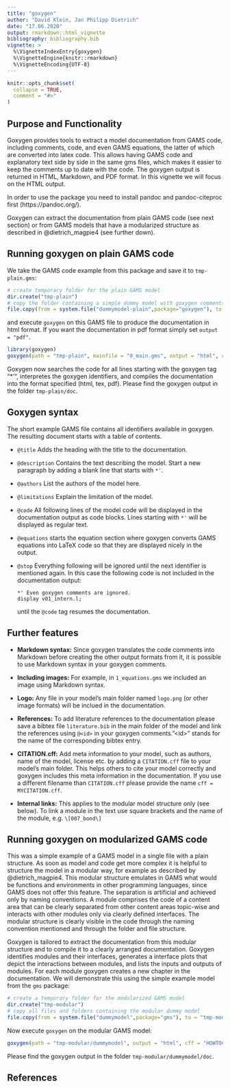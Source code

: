 ```yaml
---
title: "goxygen"
author: "David Klein, Jan Philipp Dietrich"
date: "17.06.2020"
output: rmarkdown::html_vignette
bibliography: bibliography.bib
vignette: >
  %\VignetteIndexEntry{goxygen}
  %\VignetteEngine{knitr::rmarkdown}
  %\VignetteEncoding{UTF-8}
---
```


```r
knitr::opts_chunk$set(
  collapse = TRUE,
  comment = "#>"
)
```

## Purpose and Functionality

Goxygen provides tools to extract a model documentation from GAMS code, including comments, code, and even GAMS equations, the latter of which are converted into latex code. This allows having GAMS code and explanatory text side by side in the same gms files, which makes it easier to keep the comments up to date with the code. The goxygen output is returned in HTML, Markdown, and PDF format. In this vignette we will focus on the HTML output.

In order to use the package you need to install pandoc and pandoc-citeproc first (https://pandoc.org/).

Goxygen can extract the documentation from plain GAMS code (see next section) or from GAMS models that have a modularized structure as described in @dietrich_magpie4 (see further down).

## Running goxygen on plain GAMS code

We take the GAMS code example from this package and save it to `tmp-plain.gms`:

```r
# create temporary folder for the plain GAMS model
dir.create("tmp-plain")
# copy the folder containing a simple dummy model with goxygen comments 
file.copy(from = system.file("dummymodel-plain",package="goxygen"), to = "tmp-plain", recursive = TRUE)
```

and execute `goxygen` on this GAMS file to produce the documentation in html format. If you want the documentation in pdf format simply set `output = "pdf"`.

```r
library(goxygen)
goxygen(path = "tmp-plain", mainfile = "0_main.gms", output = "html", cff = "HOWTOCITE.cff")
```

Goxygen now searches the code for all lines starting with the goxygen tag "*'", interpretes the goxygen identifiers, and compiles the documentation into the format specified (html, tex, pdf). Please find the goxygen output in the folder `tmp-plain/doc`.

## Goxygen syntax

The short example GAMS file contains all identifiers available in goxygen. The resulting document starts with a table of contents.

* `@title` Adds the heading with the title to the documentation.

* `@description` Contains the text describing the model. Start a new paragraph by adding a blank line that starts with `*'`.

* `@authors` List the authors of the model here.

* `@limitations` Explain the limitation of the model.

* `@code` All following lines of the model code will be displayed in the documentation output as code blocks. Lines starting with `*'` will be displayed as regular text.

* `@equations` starts the equation section where goxygen converts GAMS equations into LaTeX code so that they are displayed nicely in the output.

* `@stop` Everything following will be ignored until the next identifier is mentioned again. In this case the following code is not included in the documentation output:

    ```
    *' Even goxygen comments are ignored.
    display v01_intern.l;
    ```
    until the `@code` tag resumes the documentation.
    
    
## Further features

* **Markdown syntax:** Since goxygen translates the code comments into Markdown before creating the other output formats from it, it is possible to use Markdown syntax in your goxygen comments. 

* **Including images:** For example, in `1_equations.gms` we included an image using Markdown syntax.

* **Logo:** Any file in your model's main folder named `logo.png` (or other image formats) will be inclued in the documentation.

* **References:** To add literature references to the documentation please save a bibtex file `literature.bib` in the main folder of the model and link the references using `@<id>` in your goxygen comments."\<id\>" stands for the name of the corresponding bibtex entry.

* **CITATION.cff:** Add meta information to your model, such as authors, name of the model, license etc. by adding a `CITATION.cff` file to your model's main folder. This helps others to cite your model correctly and goxygen includes this meta information in the documentation. If you use a different filename than `CITATION.cff` please provide the name `cff = MYCITATION.cff`.

* **Internal links:** This applies to the modular model structure only (see below). To link a module in the text use square brackets and the name of the module, e.g. `\[007_bond\]`

## Running goxygen on modularized GAMS code

This was a simple example of a GAMS model in a single file with a plain structure. As soon as model and code get more complex it is helpful to structure the model in a modular way, for example as described by @dietrich_magpie4. This modular structure emulates in GAMS what would be functions and environments in other programming languages, since GAMS does not offer this feature. The separation is artificial and achieved only by naming conventions. A module comprises the code of a content area that can be clearly separated from other content areas topic-wise and interacts with other modules only via clearly defined interfaces. The modular structure is clearly visible in the code through the naming convention mentioned and through the folder and file structure.

Goxygen is tailored to extract the documentation from this modular structure and to compile it to a clearly arranged documentation. Goxygen identifies modules and their interfaces, generates a interface plots that depict the interactions between modules, and lists the inputs and outputs of modules. For each module goxygen creates a new chapter in the documentation. We will demonstrate this using the simple example model from the `gms` package:

```r
# create a temporary folder for the modularized GAMS model
dir.create("tmp-modular")
# copy all files and folders containing the modular dummy model
file.copy(from = system.file("dummymodel",package="gms"), to = "tmp-modular", recursive = TRUE)
```

Now execute `goxygen` on the modular GAMS model:

```r
goxygen(path = "tmp-modular/dummymodel", output = "html", cff = "HOWTOCITE.cff")
```

Please find the goxygen output in the folder `tmp-modular/dummymodel/doc`.
 
## References